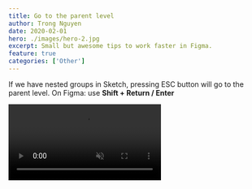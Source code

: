 ```yaml
---
title: Go to the parent level
author: Trong Nguyen
date: 2020-02-01
hero: ./images/hero-2.jpg
excerpt: Small but awesome tips to work faster in Figma.
feature: true
categories: ['Other']
---
```


<div class="Grid Col2">
<p>

  If we have nested groups in Sketch, pressing ESC button will go to the parent level. On Figma: use **Shift + Return / Enter**
  
</p>

<div class="video">
  <video autoplay loop muted playsinline src="https://video.twimg.com/ext_tw_video/1233976900302696449/pu/vid/1280x720/BcjQtg7lmgNXkihK.mp4"></video>
</div>
</div>